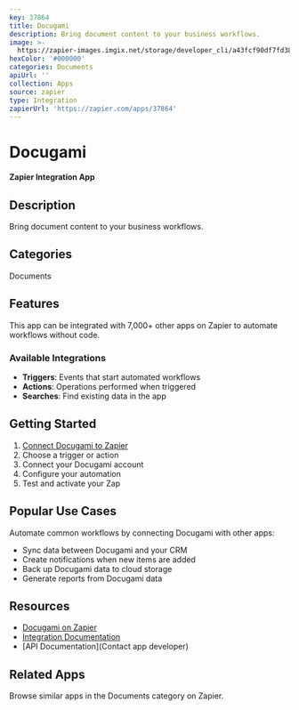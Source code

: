 ```yaml
---
key: 37864
title: Docugami
description: Bring document content to your business workflows.
image: >-
  https://zapier-images.imgix.net/storage/developer_cli/a43fcf90df7fd38d248348739b8087c6.png?auto=format%2Ccompress&ixlib=python-3.0.0&q=50
hexColor: '#000000'
categories: Documents
apiUrl: ''
collection: Apps
source: zapier
type: Integration
zapierUrl: 'https://zapier.com/apps/37864'
---
```

# Docugami

**Zapier Integration App**

## Description

Bring document content to your business workflows.

## Categories

Documents

## Features

This app can be integrated with 7,000+ other apps on Zapier to automate workflows without code.

### Available Integrations

- **Triggers**: Events that start automated workflows
- **Actions**: Operations performed when triggered
- **Searches**: Find existing data in the app

## Getting Started

1. [Connect Docugami to Zapier](https://zapier.com/apps/37864)
2. Choose a trigger or action
3. Connect your Docugami account
4. Configure your automation
5. Test and activate your Zap

## Popular Use Cases

Automate common workflows by connecting Docugami with other apps:

- Sync data between Docugami and your CRM
- Create notifications when new items are added
- Back up Docugami data to cloud storage
- Generate reports from Docugami data

## Resources

- [Docugami on Zapier](https://zapier.com/apps/37864)
- [Integration Documentation](https://zapier.com/apps/37864/integrations)
- [API Documentation](Contact app developer)

## Related Apps

Browse similar apps in the Documents category on Zapier.
